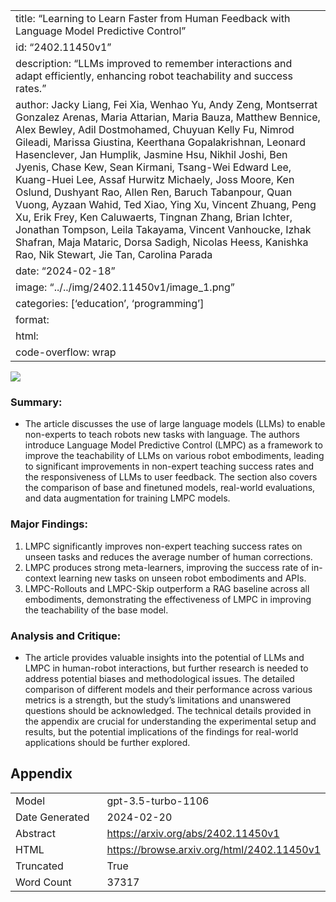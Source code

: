 
---
title: "Learning to Learn Faster from Human Feedback with Language Model Predictive Control"
id: "2402.11450v1"
description: "LLMs improved to remember interactions and adapt efficiently, enhancing robot teachability and success rates."
author: Jacky Liang, Fei Xia, Wenhao Yu, Andy Zeng, Montserrat Gonzalez Arenas, Maria Attarian, Maria Bauza, Matthew Bennice, Alex Bewley, Adil Dostmohamed, Chuyuan Kelly Fu, Nimrod Gileadi, Marissa Giustina, Keerthana Gopalakrishnan, Leonard Hasenclever, Jan Humplik, Jasmine Hsu, Nikhil Joshi, Ben Jyenis, Chase Kew, Sean Kirmani, Tsang-Wei Edward Lee, Kuang-Huei Lee, Assaf Hurwitz Michaely, Joss Moore, Ken Oslund, Dushyant Rao, Allen Ren, Baruch Tabanpour, Quan Vuong, Ayzaan Wahid, Ted Xiao, Ying Xu, Vincent Zhuang, Peng Xu, Erik Frey, Ken Caluwaerts, Tingnan Zhang, Brian Ichter, Jonathan Tompson, Leila Takayama, Vincent Vanhoucke, Izhak Shafran, Maja Mataric, Dorsa Sadigh, Nicolas Heess, Kanishka Rao, Nik Stewart, Jie Tan, Carolina Parada
date: "2024-02-18"
image: "../../img/2402.11450v1/image_1.png"
categories: ['education', 'programming']
format:
  html:
    code-overflow: wrap
---

![](../../img/2402.11450v1/image_1.png)

### Summary:
- The article discusses the use of large language models (LLMs) to enable non-experts to teach robots new tasks with language. The authors introduce Language Model Predictive Control (LMPC) as a framework to improve the teachability of LLMs on various robot embodiments, leading to significant improvements in non-expert teaching success rates and the responsiveness of LLMs to user feedback. The section also covers the comparison of base and finetuned models, real-world evaluations, and data augmentation for training LMPC models.

### Major Findings:
1. LMPC significantly improves non-expert teaching success rates on unseen tasks and reduces the average number of human corrections.
2. LMPC produces strong meta-learners, improving the success rate of in-context learning new tasks on unseen robot embodiments and APIs.
3. LMPC-Rollouts and LMPC-Skip outperform a RAG baseline across all embodiments, demonstrating the effectiveness of LMPC in improving the teachability of the base model.

### Analysis and Critique:
- The article provides valuable insights into the potential of LLMs and LMPC in human-robot interactions, but further research is needed to address potential biases and methodological issues. The detailed comparison of different models and their performance across various metrics is a strength, but the study's limitations and unanswered questions should be acknowledged. The technical details provided in the appendix are crucial for understanding the experimental setup and results, but the potential implications of the findings for real-world applications should be further explored.

## Appendix

|          |          |
|----------|----------|
| Model     | gpt-3.5-turbo-1106       |
| Date Generated     | 2024-02-20       |
| Abstract | [https://arxiv.org/abs/2402.11450v1](https://arxiv.org/abs/2402.11450v1)        |
| HTML     | [https://browse.arxiv.org/html/2402.11450v1](https://browse.arxiv.org/html/2402.11450v1)       |
| Truncated       | True       |
| Word Count       | 37317       |